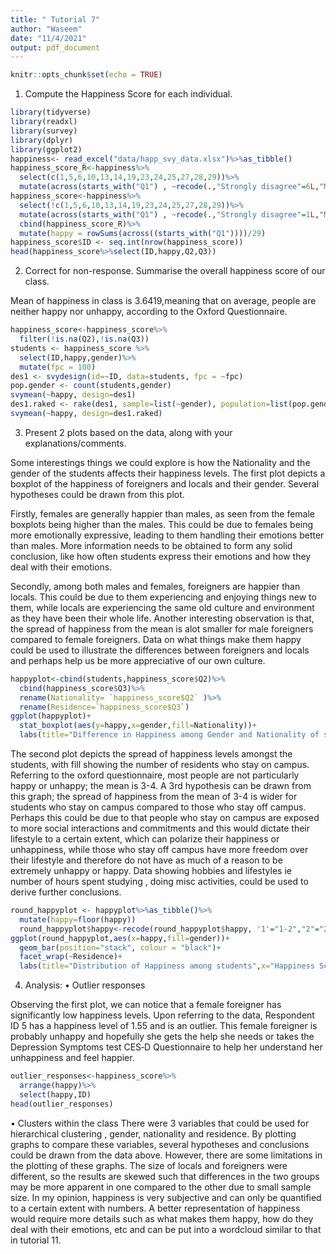 ```yaml
---
title: " Tutorial 7"
author: "Waseem"
date: "11/4/2021"
output: pdf_document
---
```


```r
knitr::opts_chunk$set(echo = TRUE)
```
1. Compute the Happiness Score for each individual.
```r
library(tidyverse)
library(readxl)
library(survey)
library(dplyr)
library(ggplot2)
happiness<- read_excel("data/happ_svy_data.xlsx")%>%as_tibble()
happiness_score_R<-happiness%>%
  select(c(1,5,6,10,13,14,19,23,24,25,27,28,29))%>%
  mutate(across(starts_with("Q1") , ~recode(.,"Strongly disagree"=6L,"Moderately disagree"=5L,"Slightly disagree"=4L,"Slightly agree"=3L,"Moderately agree"=2L,"Strongly agree"=1L)))
happiness_score<-happiness%>%
  select(!c(1,5,6,10,13,14,19,23,24,25,27,28,29))%>%
  mutate(across(starts_with("Q1") , ~recode(.,"Strongly disagree"=1L,"Moderately disagree"=2L,"Slightly disagree"=3L,"Slightly agree"=4L,"Moderately agree"=5L,"Strongly agree"=6L)))%>%
  cbind(happiness_score_R)%>%
  mutate(happy = rowSums(across((starts_with("Q1"))))/29)
happiness_score$ID <- seq.int(nrow(happiness_score))
head(happiness_score%>%select(ID,happy,Q2,Q3))
```

2. Correct for non-response. Summarise the overall happiness score of our class. 

Mean of happiness in class is 3.6419,meaning that on average, people are  neither happy nor unhappy, according to the Oxford Questionnaire.
```r
happiness_score<-happiness_score%>%
  filter(!is.na(Q2),!is.na(Q3))
students <- happiness_score %>%
  select(ID,happy,gender)%>%
  mutate(fpc = 100)
des1 <- svydesign(id=~ID, data=students, fpc = ~fpc)
pop.gender <- count(students,gender)
svymean(~happy, design=des1)
des1.raked <- rake(des1, sample=list(~gender), population=list(pop.gender)) 
svymean(~happy, design=des1.raked)

```


3. Present 2 plots based on the data, along with your explanations/comments.

Some interestings things we could explore is how the Nationality and the gender of the students affects their happiness levels.
The first plot depicts a boxplot of the happiness of foreigners and locals and their gender. Several hypotheses could be drawn from this plot. 

Firstly, females are generally happier than males, as seen from the female boxplots being higher than the males. This could be due to females being more emotionally expressive, leading to them handling their emotions better than males. More information needs to be obtained to form any solid conclusion, like how often students express their emotions and how they deal with their emotions. 

Secondly, among both males and females, foreigners are happier than locals. This could be due to them experiencing and enjoying things new to them, while locals are experiencing the same old culture and environment as they have been their whole life. Another  interesting observation is that, the spread of happiness from the mean is alot smaller for male foreigners compared to female foreigners. Data on what things make them happy could be used to illustrate the differences between foreigners and locals and perhaps help us be more appreciative of our own culture. 

```r
happyplot<-cbind(students,happiness_score$Q2)%>%
  cbind(happiness_score$Q3)%>%
  rename(Nationality= `happiness_score$Q2` )%>%
  rename(Residence=`happiness_score$Q3`)
ggplot(happyplot)+
  stat_boxplot(aes(y=happy,x=gender,fill=Nationality))+
  labs(title="Difference in Happiness among Gender and Nationality of students  ", y="Happiness Score",x="Students according to Gender and Nationality ")
```
  
The second plot depicts the spread of happiness levels amongst the students, with fill showing the number of residents who stay on campus. Referring to the oxford questionnaire, most people are not particularly happy or unhappy; the mean is 3-4. 
A 3rd hypothesis can be drawn from this graph; the spread of happiness from the mean of 3-4 is wider for students who stay on campus compared to those who stay off campus. Perhaps this could be due to that people who stay on campus are exposed to more social interactions and commitments and this would dictate their lifestyle to a certain extent, which can polarize their happiness or unhappiness, while those who stay off campus have more freedom over their lifestyle and therefore do not have as much of a reason to be extremely unhappy or happy. Data showing hobbies and lifestyles ie number of hours spent studying , doing misc activities, could be used to derive further conclusions.

```r
round_happyplot <- happyplot%>%as_tibble()%>%
  mutate(happy=floor(happy))
  round_happyplot$happy<-recode(round_happyplot$happy, '1'="1-2","2"="2-3","3"="3-4","4"="4-5","5"="5-6")
ggplot(round_happyplot,aes(x=happy,fill=gender))+
  geom_bar(position="stack", colour = "black")+
  facet_wrap(~Residence)+
  labs(title="Distribution of Happiness among students",x="Happiness Score",y="Number of students")
```

4. Analysis:
• Outlier responses

Observing the first plot, we can notice that a female foreigner has significantly low happiness levels. Upon referring to the data, Respondent ID 5 has a happiness level of 1.55 and is an outlier. This female foreigner is probably unhappy and hopefully she gets the help she needs or takes the Depression Symptoms test CES‐D Questionnaire to help her understand her unhappiness and feel happier. 

```r
outlier_responses<-happiness_score%>%
  arrange(happy)%>%
  select(happy,ID)
head(outlier_responses)
```

• Clusters within the class 
There were 3 variables that could be used for hierarchical clustering , gender, nationality and residence. By plotting graphs to compare these variables, several hypotheses and conclusions could be drawn from the data above. However, there are some limitations in the plotting of these graphs. The size of locals and foreigners were different, so the results are skewed such that differences in the two groups may be more apparent in one compared to the other due to small sample size. In my opinion, happiness is very subjective and can only be quantified to a certain extent with numbers. A better representation of happiness would require more details such as what makes them happy, how do they deal with their emotions, etc and can be put into a wordcloud similar to that in tutorial 11. 
